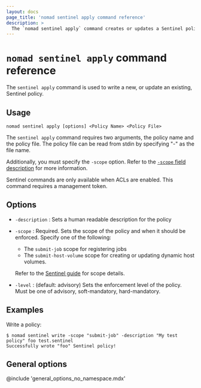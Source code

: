 ```yaml
---
layout: docs
page_title: 'nomad sentinel apply command reference'
description: >
  The `nomad sentinel apply` command creates or updates a Sentinel policy in Nomad Enterprise.
---
```


# `nomad sentinel apply` command reference

The `sentinel apply` command is used to write a new, or update an existing,
Sentinel policy.

<EnterpriseAlert product="nomad"/>

## Usage

```plaintext
nomad sentinel apply [options] <Policy Name> <Policy File>
```

The `sentinel apply` command requires two arguments, the policy name and the
policy file. The policy file can be read from stdin by specifying "-" as the
file name.

Additionally, you must specify the `-scope` option. Refer to the [`-scope` field
description](/nomad/commands/sentinel/apply#scope) for more information.

Sentinel commands are only available when ACLs are enabled. This command
requires a management token.

## Options

- `-description` : Sets a human readable description for the policy

- `-scope` : Required. Sets the scope of the policy and when it
  should be enforced. Specify one of the following:

  - The `submit-job` scope for registering jobs
  - The `submit-host-volume` scope for creating or updating dynamic host
    volumes.

  Refer to the [Sentinel guide](/nomad/docs/enterprise/sentinel) for scope details.

- `-level` : (default: advisory) Sets the enforcement level of the policy. Must
  be one of advisory, soft-mandatory, hard-mandatory.

## Examples

Write a policy:

```shell-session
$ nomad sentinel write -scope "submit-job" -description "My test policy" foo test.sentinel
Successfully wrote "foo" Sentinel policy!
```

## General options

@include 'general_options_no_namespace.mdx'
